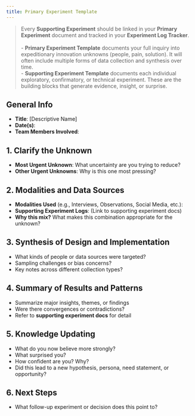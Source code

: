 ```yaml
---
title: Primary Experiment Template
---
```



> Every **Supporting Experiment** should be linked in your **Primary Experiment** document and tracked in your **Experiment Log Tracker**.\
> \
> - **Primary Experiment Template** documents your full inquiry into expeditionary innovation unknowns (people, pain, solution). It will often include multiple forms of data collection and synthesis over time.\
> - **Supporting Experiment Template** documents each individual exploratory, confirmatory, or technical experiment. These are the building blocks that generate evidence, insight, or surprise.

## General Info
- **Title**: [Descriptive Name]\
- **Date(s)**:\
- **Team Members Involved**:

## 1.  Clarify the Unknown
- **Most Urgent Unknown**: What uncertainty are you trying to reduce?
- **Other Urgent Unknowns**: Why is this one most pressing?

## 2. Modalities and Data Sources
- **Modalities Used** (e.g., Interviews, Observations, Social Media, etc.):
- **Supporting Experiment Logs**: (Link to supporting experiment docs)
- **Why this mix?** What makes this combination appropriate for the unknown?

## 3. Synthesis of Design and Implementation
- What kinds of people or data sources were targeted?
- Sampling challenges or bias concerns?
- Key notes across different collection types?

## 4. Summary of Results and Patterns
- Summarize major insights, themes, or findings
- Were there convergences or contradictions?
- Refer to **supporting experiment docs** for detail

## 5. Knowledge Updating
- What do you now believe more strongly?
- What surprised you?
- How confident are you? Why?
- Did this lead to a new hypothesis, persona, need statement, or opportunity?

## 6. Next Steps
- What follow-up experiment or decision does this point to?

